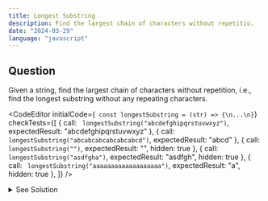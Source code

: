 ```yaml
---
title: Longest Substring
description: Find the largest chain of characters without repetitio.
date: "2024-03-29"
language: "javascript"
---
```


## Question
Given a string, find the largest chain of characters without repetition, i.e., find the longest substring without any repeating characters.

<CodeEditor 
    initialCode={`
const longestSubstring = (str) => {\n...\n}`}
    checkTests={[
        {
        call: `
        longestSubstring("abcdefghipqrstuvwxyz")`,
        expectedResult: "abcdefghipqrstuvwxyz"
        },
        {
        call: `
        longestSubstring("abcabcabcabcabcabcd")`,
        expectedResult: "abcd"
        },
        {
        call: `
        longestSubstring("")`,
        expectedResult: "",
        hidden: true
        },
        {
        call: `
        longestSubstring("asdfgha")`,
        expectedResult: "asdfgh",
        hidden: true
        },
        {
        call: `
        longestSubstring("aaaaaaaaaaaaaaaaaaa")`,
        expectedResult: "a",
        hidden: true
        },
        ]}
/>

<details>
<summary>See Solution</summary>

## Solution

### Basic idea
The basic idea is to use a sliding window approach to find the longest substring without repeating characters. 
We will use two pointers, `left` and `right`, to define the window. We will keep track of the characters we have seen so far using a set. 
If we encounter a character that is already in the set, we will remove the character at the `left` pointer from the set and increment the `left` pointer. +
We will update the longest substring if the current substring is longer than the previous longest substring.

```js
const longestSubstring = (str) => {
    const seen = new Set();
    let left = 0;
    let right = 0;
    let maxSubstring = '';
    
    while (right < str.length) {
        if (!seen.has(str[right])) {
            seen.add(str[right]);
            if (right - left + 1 > maxSubstring.length) {
                maxSubstring = str.slice(left, right + 1);
            }
            right++;
        } else {
            seen.delete(str[left]);
            left++;
        }
    }
    
    return maxSubstring;
}


```

### Algorithm Detailed Explanation
1. Create a set to store the characters we have seen so far.
2. Create two pointers, `left` and `right`, and initialize them to 0.
3. Create a variable `maxSubstring` to store the longest substring without repeating characters.
4. Iterate through the string using the `right` pointer.
5. If the character at the `right` pointer is not in the set, add it to the set and increment the `right` pointer.
6. If the character at the `right` pointer is in the set, remove the character at the `left` pointer from the set and increment the `left` pointer.
7. Update the `maxSubstring` if the current substring is longer than the previous longest substring.
8. Return the `maxSubstring` after the loop ends.

## Complexity Analysis
The time complexity of this solution is O(n), where n is the length of the input string.


## Alternative
### Burte Force

```js
const longestSubstring = (str) =>  {
    let longestLength = 0;
    let longestSubstring = '';
    
    for (let i = 0; i < str.length; i++) {
        for (let j = i + 1; j <= str.length; j++) {
            const substring = str.slice(i, j);
            const set = new Set(substring);
            if (set.size === substring.length && substring.length > longestLength) {
                longestLength = substring.length;
                longestSubstring = substring;
            }
        }
    }
    
    return longestSubstring;
}
```
</details>


